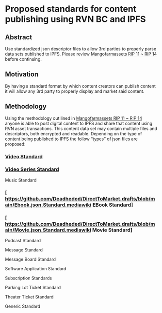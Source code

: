 = Proposed standards for content publishing using RVN BC and IPFS =

==Abstract==

Use standardized json descriptor files to allow 3rd parties to properly parse data sets published to IPFS.  Please review 
[https://github.com/MangoFarmAssets/rips/blob/master/rip-0011.mediawiki Mangofarmassets RIP 11 ~ RIP 14] before continuing. 

==Motivation==

By having a standard format by which content creators can publish content it will allow any 3rd party to properly display and market said content.  

==Methodology==

Using the methodology out lined in [https://github.com/MangoFarmAssets/rips/blob/master/rip-0011.mediawiki Mangofarmassets RIP 11 ~ RIP 14] 
anyone is able to post digital content to IPFS and share that content using RVN asset transactions.  This content data set may contain multiple 
files and descriptors, both encrypted and readable.  Depending on the type of content being published to IPFS the follow “types” of json files are proposed:

===[https://github.com/Deadheded/DirectToMarket.drafts/blob/main/Video.json.Standard.mediawiki Video Standard]===

===[https://github.com/Deadheded/DirectToMarket.drafts/tree-save/main/Video.series.json.Standard.mediawiki Video Series Standard]===

Music Standard

===[ https://github.com/Deadheded/DirectToMarket.drafts/blob/main/Ebook.json.Standard.mediawiki EBook Standard]===

===[ https://github.com/Deadheded/DirectToMarket.drafts/blob/main/Movie.json.Standard.mediawiki Movie Standard]===

Podcast Standard

Message Standard

Message Board Standard

Software Application Standard

Subscription Standards

Parking Lot Ticket Standard

Theater Ticket Standard

Generic Standard
